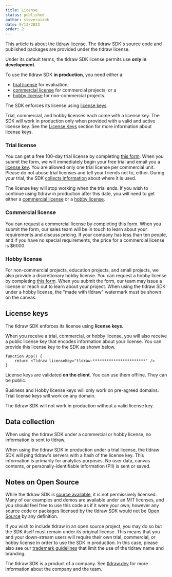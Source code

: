 ```yaml
---
title: License
status: published
author: steveruizok
date: 9/13/2023
order: 2
---
```


This article is about the [tldraw license](/legal/tldraw-license). The tldraw SDK's source code and published packages are provided under the tldraw license.

Under its default terms, the tldraw SDK license permits use **only in development**.

To use the tldraw SDK **in production**, you need either a:

- [trial license](#trial-license) for evaluation;
- [commercial license](#commercial-license) for commercial projects; or a
- [hobby license](#hobby-license) for non-commercial projects.

The SDK enforces its license using [license keys](#license-keys).

Trial, commercial, and hobby licenses each come with a license key. The SDK will work in production only when provided with a valid and active license key. See the [License Keys](#license-keys) section for more information about license keys.

### Trial license

You can get a free 100-day trial license by completing [this form](https://tldraw.dev/get-a-license/trial). When you submit the form, we will immediately begin your free trial and email you a [license key](#license-keys). You are allowed only one trial license per commercial unit. Please do not abuse trial licenses and tell your friends not to, either. During your trial, the SDK [collects information](#data-collection) about where it is used.

The license key will stop working when the trial ends. If you wish to continue using tldraw in production after this date, you will need to get either a [commercial license](#commercial-license) or a [hobby license](#hobby-license).

### Commercial license

You can request a commercial license by completing [this form](https://tldraw.dev/get-a-license/plans). When you submit the form, our sales team will be in touch to learn about your requirements and discuss pricing. If your company has less than ten people, and if you have no special requirements, the price for a commercial license is $6000.

### Hobby license

For non-commercial projects, education projects, and small projects, we also provide a discretionary hobby license. You can request a hobby license by completing [this form](https://tldraw.dev/get-a-license/hobby). When you submit the form, our team may issue a license or reach out to learn about your project. When using the tldraw SDK under a hobby license, the "made with tldraw" watermark must be shown on the canvas.

## License keys

The tldraw SDK enforces its license using **license keys**.

When you receive a trial, commercial, or hobby license, you will also receive a public license key that encodes information about your license. You can provide this license key to the SDK as shown below.

```tsx
function App() {
	return <Tldraw licenseKey="tldraw-***********************" />
}
```

License keys are validated **on the client**. You can use them offline. They can be public.

Business and Hobby license keys will only work on pre-agreed domains. Trial license keys will work on any domain.

The tldraw SDK will not work in production without a valid license key.

## Data collection

When using the tldraw SDK under a commercial or hobby license, no information is sent to tldraw.

When using the tldraw SDK in production under a trial license, the tldraw SDK will ping tldraw's servers with a hash of the license key. This information is primarily for analytics purposes. No user data, canvas contents, or personally-identifiable information (PII) is sent or saved.

## Notes on Open Source

While the tldraw SDK is [source available](https://github.com/tldraw/tldraw), it is not permissively licensed. Many of our examples and demos are available under an MIT licenses, and you should feel free to use this code as if it were your own; however any source code or packages licensed by the tldraw SDK would not be [Open Source](https://opensource.org/osd) by any definition.

If you wish to include tldraw in an open source project, you may do so but the SDK itself must remain under its original license. This means that you and your down-stream users will require their own trial, commercial, or hobby license in order to use the SDK in production. In this case, please also see our [trademark guidelines](https://tldraw.dev/legal/trademark-guidelines) that limit the use of the tldraw name and branding.

The tldraw SDK is a product of a company. See [tldraw.dev](https://tldraw.dev/company) for more information about the company and the team.
